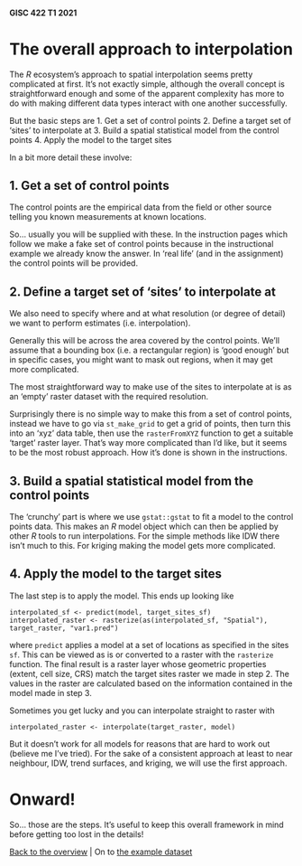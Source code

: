 #### GISC 422 T1 2021

# The overall approach to interpolation
The *R* ecosystem's approach to spatial interpolation seems pretty complicated at first. It's not exactly simple, although the overall concept is straightforward enough and some of the apparent complexity has more to do with making different data types interact with one another successfully.

But the basic steps are
1. Get a set of control points
2. Define a target set of 'sites' to interpolate at
3. Build a spatial statistical model from the control points
4. Apply the model to the target sites

In a bit more detail these involve:

## 1. Get a set of control points
The control points are the empirical data from the field or other source telling you known measurements at known locations.

So... usually you will be supplied with these. In the instruction pages which follow we make a fake set of control points because in the instructional example we already know the answer. In 'real life' (and in the assignment) the control points will be provided.

## 2. Define a target set of 'sites' to interpolate at
We also need to specify where and at what resolution (or degree of detail) we want to perform estimates (i.e. interpolation).

Generally this will be across the area covered by the control points. We'll assume that a bounding box (i.e. a rectangular region) is 'good enough' but in specific cases, you might want to mask out regions, when it may get more complicated.

The most straightforward way to make use of the sites to interpolate at is as an 'empty' raster dataset with the required resolution.

Surprisingly there is no simple way to make this from a set of control points, instead we have to go via `st_make_grid` to get a grid of points, then turn this into an 'xyz' data table, then use the `rasterFromXYZ` function to get a suitable 'target' raster layer. That's way more complicated than I'd like, but it seems to be the most robust approach. How it's done is shown in the instructions.

## 3. Build a spatial statistical model from the control points
The 'crunchy' part is where we use `gstat::gstat` to fit a model to the control points data. This makes an *R* model object which can then be applied by other *R* tools to run interpolations. For the simple methods like IDW there isn't much to this. For kriging making the model gets more complicated.

## 4. Apply the model to the target sites
The last step is to apply the model. This ends up looking like

```
interpolated_sf <- predict(model, target_sites_sf)
interpolated_raster <- rasterize(as(interpolated_sf, "Spatial"), target_raster, "var1.pred")
```

where `predict` applies a model at a set of locations as specified in the sites `sf`. This can be viewed as is or converted to a raster with the `rasterize` function. The final result is a raster layer whose geometric properties (extent, cell size, CRS) match the target sites raster we made in step 2. The values in the raster are calculated based on the information contained in the model made in step 3.

Sometimes you get lucky and you can interpolate straight to raster with

```
interpolated_raster <- interpolate(target_raster, model)
```

But it doesn't work for all models for reasons that are hard to work out (believe me I've tried). For the sake of a consistent approach at least to near neighbour, IDW, trend surfaces, and kriging, we will use the first approach.

# Onward!
So... those are the steps. It's useful to keep this overall framework in mind before getting too lost in the details!

[Back to the overview](README.md) | On to [the example dataset](02-example-dataset.md)
